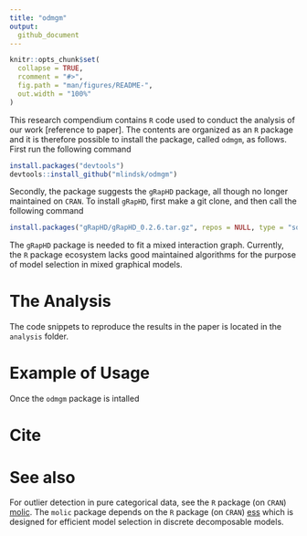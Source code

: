 ```yaml
---
title: "odmgm"
output:
  github_document
---
```


<!-- README.md is generated from README.Rmd. Please edit that file -->

```r
knitr::opts_chunk$set(
  collapse = TRUE,
  rcomment = "#>",
  fig.path = "man/figures/README-",
  out.width = "100%"
)
```

This research compendium contains `R` code used to conduct the analysis of our work [reference to paper]. The contents are organized as an `R` package and it is therefore possible to install the package, called `odmgm`, as follows. First run the following command

```r
install.packages("devtools")
devtools::install_github("mlindsk/odmgm")
```

Secondly, the package suggests the `gRapHD` package, all though no longer maintained on `CRAN`. To install `gRapHD`, first make a git clone, and then call the following command

```r
install.packages("gRapHD/gRapHD_0.2.6.tar.gz", repos = NULL, type = "source")
```

The `gRapHD` package is needed to fit a mixed interaction graph. Currently, the `R` package ecosystem lacks good maintained algorithms for the purpose of model selection in mixed graphical models. 

# The Analysis 
The code snippets to reproduce the results in the paper is located in the `analysis` folder.

# Example of Usage
Once the `odmgm` package is intalled

# Cite

# See also
For outlier detection in pure categorical data, see the `R` package (on `CRAN`) [molic](https://github.com/mlindsk/molic). The `molic` package depends on the `R` package (on `CRAN`) [ess](https://github.com/mlindsk/ess) which is designed for efficient model selection in discrete decomposable models.

